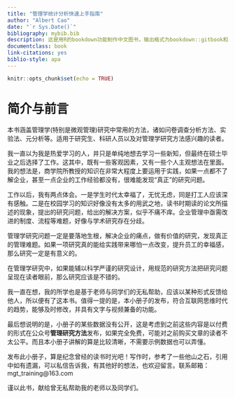 ```yaml
---
title: "管理学统计分析快速上手指南"
author: "Albert Cao"
date: "`r Sys.Date()`"
bibliography: mybib.bib
description: 这是用R的bookdown功能制作中文图书，输出格式为bookdown::gitbook和bookdown::pdf_book.
documentclass: book
link-citations: yes
biblio-style: apa
---
```


```r
knitr::opts_chunk$set(echo = TRUE)
```

# 简介与前言 {-}

本书涵盖管理学(特别是微观管理)研究中常用的方法，诸如问卷调查分析方法、实验法、元分析等。适用于研究生、科研人员以及对管理学研究方法感兴趣的读者。

我一直以为我是热爱学习的人，并只是单纯地想去学习一些新知，但最终在硕士毕业之后选择了工作。这其中，既有一些客观因素，又有一些个人主观想法在里面。我的想法是，商学院所教授的知识在非常大程度上要运用于实践，如果一点都不了解企业，甚至一点企业的工作经验都没有，很难能发现“真正”的研究问题。

工作以后，我有两点体会。一是学生时代太幸福了，无忧无虑，同是打工人应该深有感触。二是在校园学习的知识好像没有太多的用武之地，读书时期读的论文所描述的现象，提出的研究问题，给出的解决方案，似乎不痛不痒。企业管理中亟需改进的制度、流程等难题，好像与学术研究存在分歧。

管理学研究问题一定是要落地生根，解决企业的痛点，做有价值的研究，发现真正的管理难题。如果一项研究真的能给实践带来哪怕一点改变，提升员工的幸福感，那么研究一定是有意义的。

在管理学研究中，如果能辅以科学严谨的研究设计，用规范的研究方法把研究问题呈现在读者眼前，那么研究应该是不错的。

我一直在想，我的所学也是基于老师与同学们的无私帮助，应该以某种形式反馈给他人，所以便有了这本书。值得一提的是，本小册子的发布，符合互联网思维时代的趋势，能够及时修改，并具有文字与视频兼备的功能。

最后想说明的是，小册子的某些数据没有公开，这是考虑到之前这些内容是以付费的形式在公众号**管理研究方法**发布，如果完全免费，可能对之前购买文章的读者不太公平。而且本小册子讲解的算是比较清晰，不需要示例数据也可以弄懂。

发布此小册子，算是纪念曾经的读书时光吧！写作时，参考了一些他山之石，引用中如有遗漏，可以私信告诉我，有其他好的想法，也欢迎留言。联系邮箱：mgt_training@163.com

谨以此书，献给曾无私帮助我的老师以及同学们。
